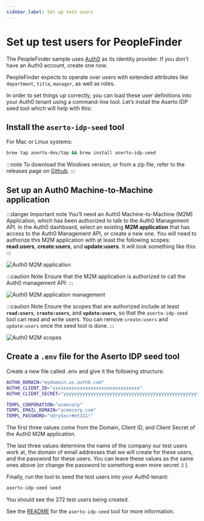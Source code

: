```yaml
---
sidebar_label: Set up test users 
---
```


# Set up test users for PeopleFinder

The PeopleFinder sample uses [Auth0](https://www.auth0.com) as its identity provider.  If you don't have 
an Auth0 account, create one now.  

PeopleFinder expects to operate over users with extended attributes like `department`, `title`, `manager`, 
as well as roles.  

In order to set things up correctly, you can load these user definitions into your Auth0 tenant using 
a command-line tool. Let’s install the Aserto IDP seed tool which will help with this:

## Install the `aserto-idp-seed` tool

For Mac or Linux systems:

```bash
brew tap aserto-dev/tap && brew install aserto-idp-seed
```

:::note
To download the Windows version, or from a zip file, refer to the releases page on [Github](https://github.com/aserto-dev/aserto-idp-seed/releases).
:::

## Set up an Auth0 Machine-to-Machine application

:::danger Important note
You’ll need an Auth0 Machine-to-Machine (M2M) Application, 
which has been authorized to talk to the Auth0 Management API. In the Auth0 dashboard, 
select an existing **M2M application** that has access to the Auth0 Management API, 
or create a new one.  You will need to authorize this M2M application with at least the
following scopes: **read:users**, **create:users**, and **update:users**. 
It will look something like this:
:::

![Auth0 M2M application](/auth0-m2m.png)

:::caution Note
Ensure that the M2M application is authorized to call the Auth0 management API:
:::

![Auth0 M2M application management](/auth0-m2m-mgmt.png)

:::caution Note
Ensure the scopes that are authorized include at least **`read:users`**, **`create:users`**, and 
**`update:users`**, so that the `aserto-idp-seed` tool can read and write users.  You can remove 
`create:users` and `update:users` once the seed tool is done.
:::

![Auth0 M2M scopes](/auth0-m2m-seed-perms.png)

## Create a `.env` file for the Aserto IDP seed tool

Create a new file called .env and give it the following structure: 

```bash
AUTH0_DOMAIN="mydomain.us.auth0.com"
AUTH0_CLIENT_ID="xxxxxxxxxxxxxxxxxxxxxxxxxxxxxxxx"
AUTH0_CLIENT_SECRET="yyyyyyyyyyyyyyyyyyyyyyyyyyyyyyyyyyyyyyyyyyyyyyyyyyyyyyy"

TEMPL_CORPORATION="acmecorp"
TEMPL_EMAIL_DOMAIN="acmecorp.com"
TEMPL_PASSWORD="V@rySecr#et321!"
```

The first three values come from the Domain, Client ID, and Client Secret of the Auth0 M2M application.

The last three values determine the name of the company our test users work at, the domain of email addresses 
that we will create for these users, and the password for these users. You can leave these values as the same ones above (or change the password to something even more secret :) ).

Finally, run the tool to seed the test users into your Auth0 tenant:

```bash
aserto-idp-seed seed
```

You should see the 272 test users being created.

See the [README](https://github.com/aserto-dev/aserto-idp-seed) for the 
`aserto-idp-seed` tool for more information.
